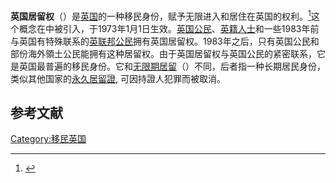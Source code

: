 {{Distinguish|无限期居留}}
{{英国国籍和国籍法}}
'''英国居留权'''（{{lang-en|Right of abode in the United Kingdom}}）是[[英国|英国]]的一种移民身份，赋予无限进入和居住在英国的权利。<ref>{{cite web |title=Prove you have right of abode in the UK |url=https://www.gov.uk/right-of-abode |website=Gov.uk |accessdate=16 November 2018}}</ref>这个概念在{{Link-en|1971年移民法令|Immigration Act 1971}}中被引入，于1973年1月1日生效。[[英国公民|英国公民]]、[[英籍人士|英籍人士]]和一些1983年前与英国有特殊联系的[[英联邦公民|英联邦公民]]拥有英国居留权。1983年之后，只有英国公民和部份海外領土公民能拥有这种居留权。由于英国居留权与英国公民的紧密联系，它是英国最普遍的移民身份。它和[[无限期居留|无限期居留]]（{{lang|en|indefinite leave to remain, ILR}}）不同，后者指一种长期居民身份，类似其他国家的[[永久居留證|永久居留證]], 可因持證人犯罪而被取消。

== 参考文献 ==
{{Reflist}}

[[Category:移民英国|Category:移民英国]]
{{UK-stub}}
